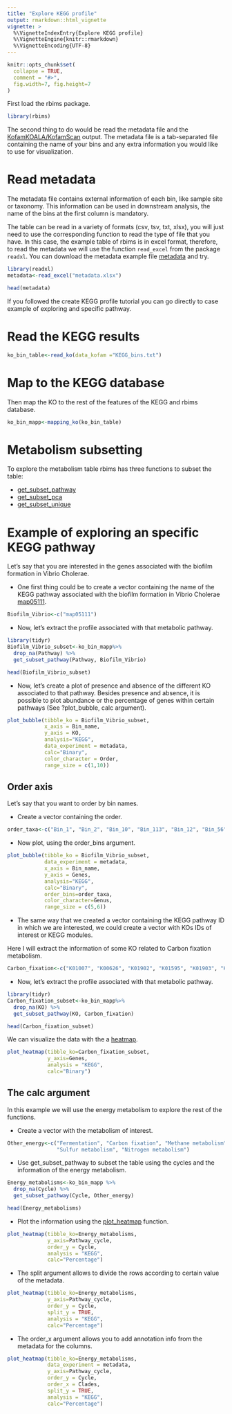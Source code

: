 ```yaml
---
title: "Explore KEGG profile"
output: rmarkdown::html_vignette
vignette: >
  %\VignetteIndexEntry{Explore KEGG profile}
  %\VignetteEngine{knitr::rmarkdown}
  %\VignetteEncoding{UTF-8}
---
```


```r
knitr::opts_chunk$set(
  collapse = TRUE,
  comment = "#>",
  fig.width=7, fig.height=7
)
```

First load the rbims package.

```r
library(rbims)
```

The second thing to do would be read the
metadata file and the [KofamKOALA/KofamScan](https://github.com/mirnavazquez/RbiMs/blob/main/inst/extdata/KEGG_bins.txt) output. The metadata file is a tab-separated file containing the name of your bins and any extra information you would like to use for
visualization.

# Read metadata

The metadata file contains external information of each bin, like sample site or taxonomy. This information can be used in downstream analysis, the name of the bins at the first column is mandatory.

The table can be read in a variety of formats (csv, tsv, txt, xlsx), you will just need to use the corresponding function to read the type of  file that you have. In this case, the example table of rbims is in excel format, therefore, to read the metadata we will use the function `read_excel` from the package `readxl`. You can download the metadata example file [metadata](https://github.com/mirnavazquez/RbiMs/blob/main/inst/extdata/metadata.xlsx) and try.


```r
library(readxl)
metadata<-read_excel("metadata.xlsx")
```

```r
head(metadata)
```

If you followed the create KEGG profile tutorial you can go directly to case example of exploring and specific pathway.

# Read the KEGG results

```r
ko_bin_table<-read_ko(data_kofam ="KEGG_bins.txt")
```

# Map to the KEGG database

Then map the KO to the rest of the features of the KEGG and rbims database.

```r
ko_bin_mapp<-mapping_ko(ko_bin_table)
```

# Metabolism subsetting

To explore the metabolism table rbims has three functions to subset the table:

- [get_subset_pathway](https://mirnavazquez.github.io/RbiMs/reference/get_subset_pathway.html)
- [get_subset_pca](https://mirnavazquez.github.io/RbiMs/reference/get_subset_pca.html)
- [get_subset_unique](https://mirnavazquez.github.io/RbiMs/reference/get_subset_unique.html)

# Example of exploring an specific KEGG pathway

Let’s say that you are interested in the genes associated with the
biofilm formation in Vibrio Cholerae.

-   One first thing could be to create a vector containing the name of
    the KEGG pathway associated with the biofilm formation in Vibrio
    Cholerae [map05111](https://www.kegg.jp/pathway/map05111).

```r
Biofilm_Vibrio<-c("map05111")
```

-   Now, let’s extract the profile associated with that metabolic
    pathway.

```r
library(tidyr)
Biofilm_Vibrio_subset<-ko_bin_mapp%>%
  drop_na(Pathway) %>%
  get_subset_pathway(Pathway, Biofilm_Vibrio) 
```

```r
head(Biofilm_Vibrio_subset)
```

-   Now, let’s create a plot of presence and absence of the different KO
associated to that pathway. Besides presence and absence, it is
possible to plot abundance or the percentage of genes within certain
pathways (See ?plot\_bubble, calc argument).
    
```r
plot_bubble(tibble_ko = Biofilm_Vibrio_subset,
            x_axis = Bin_name, 
            y_axis = KO,
            analysis="KEGG",
            data_experiment = metadata,
            calc="Binary",
            color_character = Order,
            range_size = c(1,10)) 
```

## Order axis

Let’s say that you want to order by bin names.

-   Create a vector containing the order.

```r
order_taxa<-c("Bin_1", "Bin_2", "Bin_10", "Bin_113", "Bin_12", "Bin_56")
```

-   Now plot, using the order\_bins argument.

```r
plot_bubble(tibble_ko = Biofilm_Vibrio_subset,
            data_experiment = metadata,
            x_axis = Bin_name,
            y_axis = Genes,
            analysis="KEGG",
            calc="Binary",
            order_bins=order_taxa,
            color_character=Genus,
            range_size = c(5,6))
```

-   The same way that we created a vector containing the KEGG pathway ID in which we are interested, we could create a vector with KOs IDs of interest or KEGG modules.

Here I will extract the information of some KO related to Carbon fixation metabolism.

```r
Carbon_fixation<-c("K01007", "K00626", "K01902", "K01595", "K01903", "K00170", "K00169", "K00171", "K00172", "K00241")
```

-   Now, let’s extract the profile associated with that metabolic
    pathway.

```r
library(tidyr)
Carbon_fixation_subset<-ko_bin_mapp%>%
  drop_na(KO) %>%
  get_subset_pathway(KO, Carbon_fixation) 
```

```r
head(Carbon_fixation_subset)
```

We can visualize the data with the a [heatmap](https://mirnavazquez.github.io/RbiMs/reference/plot_heatmap.html).

```r
plot_heatmap(tibble_ko=Carbon_fixation_subset, 
             y_axis=Genes,
             analysis = "KEGG",
             calc="Binary")
```

## The calc argument

In this example we will use the energy metabolism to explore the rest of the functions.

- Create a vector with the metabolism of interest.

```r
Other_energy<-c("Fermentation", "Carbon fixation", "Methane metabolism", 
                "Sulfur metabolism", "Nitrogen metabolism")
```

- Use get_subset_pathway to subset the table using the cycles and the information of the energy metabolism.

```r
Energy_metabolisms<-ko_bin_mapp %>%
  drop_na(Cycle) %>%
  get_subset_pathway(Cycle, Other_energy)
```

```r
head(Energy_metabolisms)
```

- Plot the information using the [plot_heatmap](https://mirnavazquez.github.io/RbiMs/reference/plot_heatmap.html) function.

```r
plot_heatmap(tibble_ko=Energy_metabolisms, 
             y_axis=Pathway_cycle,
             order_y = Cycle,
             analysis = "KEGG",
             calc="Percentage")
```

- The split argument allows to divide the rows according to certain value of the metadata. 

```r
plot_heatmap(tibble_ko=Energy_metabolisms, 
             y_axis=Pathway_cycle,
             order_y = Cycle,
             split_y = TRUE,
             analysis = "KEGG",
             calc="Percentage")
```

- The order_x argument allows you to add annotation info from the metadata for the columns. 

```r
plot_heatmap(tibble_ko=Energy_metabolisms,
             data_experiment = metadata,
             y_axis=Pathway_cycle,
             order_y = Cycle,
             order_x = Clades,
             split_y = TRUE,
             analysis = "KEGG",
             calc="Percentage")
```


